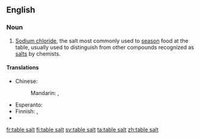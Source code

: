 ==English==

===Noun===
{{en-noun|-}}

# [[sodium chloride|Sodium chloride]], the salt most commonly used to [[season]] food at the table, usually used to distinguish from other compounds recognized as [[salt]]s by chemists.

====Translations====
{{trans-top|salt to season food}}
* Chinese:
*: Mandarin: {{t-|cmn|食鹽|sc=Hani}}, {{t-|cmn|食盐|tr=shíyán|sc=Hani}}
{{trans-mid}}
* Esperanto: {{t|eo|tabla salo|xs=Esperanto}}
* Finnish: {{t+|fi|pöytäsuola}},  {{t+|fi|ruokasuola}}
* {{trreq|Russian}}
{{trans-bottom}}

[[fr:table salt]]
[[fi:table salt]]
[[sv:table salt]]
[[ta:table salt]]
[[zh:table salt]]